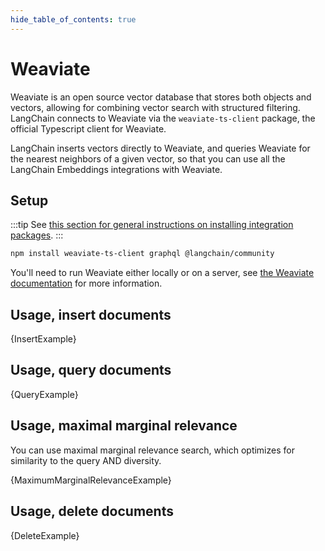 ```yaml
---
hide_table_of_contents: true
---
```



# Weaviate

Weaviate is an open source vector database that stores both objects and vectors, allowing for combining vector search with structured filtering. LangChain connects to Weaviate via the `weaviate-ts-client` package, the official Typescript client for Weaviate.

LangChain inserts vectors directly to Weaviate, and queries Weaviate for the nearest neighbors of a given vector, so that you can use all the LangChain Embeddings integrations with Weaviate.

## Setup

:::tip
See [this section for general instructions on installing integration packages](/docs/get_started/installation#installing-integration-packages).
:::

```bash npm2yarn
npm install weaviate-ts-client graphql @langchain/community
```

You'll need to run Weaviate either locally or on a server, see [the Weaviate documentation](https://weaviate.io/developers/weaviate/installation) for more information.

## Usage, insert documents


<CodeBlock language="typescript">{InsertExample}</CodeBlock>

## Usage, query documents


<CodeBlock language="typescript">{QueryExample}</CodeBlock>

## Usage, maximal marginal relevance


You can use maximal marginal relevance search, which optimizes for similarity to the query AND diversity.

<CodeBlock language="typescript">{MaximumMarginalRelevanceExample}</CodeBlock>

## Usage, delete documents


<CodeBlock language="typescript">{DeleteExample}</CodeBlock>

